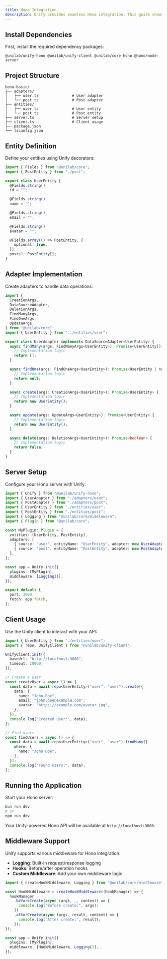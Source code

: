```yaml
---
title: Hono Integration
description: Unify provides seamless Hono integration. This guide shows you how to integrate Unify with Hono for building fast and lightweight web APIs.
---
```


## Install Dependencies

First, install the required dependency packages:

```package-install
@unilab/unify-hono @unilab/unify-client @unilab/core hono @hono/node-server
```

## Project Structure

```
hono-basic/
├── adapters/
│   ├── user.ts               # User adapter
│   └── post.ts               # Post adapter
├── entities/
│   ├── user.ts               # User entity
│   └── post.ts               # Post entity
├── server.ts                 # Server setup
├── client.ts                 # Client usage
├── package.json
└── tsconfig.json
```

## Entity Definition

Define your entities using Unify decorators:

```typescript
import { Fields } from "@unilab/core";
import { PostEntity } from "./post";

export class UserEntity {
  @Fields.string()
  id = "";

  @Fields.string()
  name = "";

  @Fields.string()
  email = "";

  @Fields.string()
  avatar = "";

  @Fields.array(() => PostEntity, {
    optional: true,
  })
  posts?: PostEntity[];
}
```

## Adapter Implementation

Create adapters to handle data operations:

```typescript
import {
  CreationArgs,
  DataSourceAdapter,
  DeletionArgs,
  FindManyArgs,
  FindOneArgs,
  UpdateArgs,
} from "@unilab/core";
import { UserEntity } from "../entities/user";

export class UserAdapter implements DataSourceAdapter<UserEntity> {
  async findMany(args: FindManyArgs<UserEntity>): Promise<UserEntity[]> {
    // Implementation logic
    return [];
  }

  async findOne(args: FindOneArgs<UserEntity>): Promise<UserEntity | null> {
    // Implementation logic
    return null;
  }

  async create(args: CreationArgs<UserEntity>): Promise<UserEntity> {
    // Implementation logic
    return new UserEntity();
  }

  async update(args: UpdateArgs<UserEntity>): Promise<UserEntity> {
    // Implementation logic
    return new UserEntity();
  }

  async delete(args: DeletionArgs<UserEntity>): Promise<boolean> {
    // Implementation logic
    return false;
  }
}
```

## Server Setup

Configure your Hono server with Unify:

```typescript
import { Unify } from "@unilab/unify-hono";
import { UserAdapter } from "./adapters/user";
import { PostAdapter } from "./adapters/post";
import { UserEntity } from "./entities/user";
import { PostEntity } from "./entities/post";
import { Logging } from "@unilab/core/middleware";
import { Plugin } from "@unilab/core";

const MyPlugin: Plugin = {
  entities: [UserEntity, PostEntity],
  adapters: [
    { source: "user", entityName: "UserEntity", adapter: new UserAdapter() },
    { source: "post", entityName: "PostEntity", adapter: new PostAdapter() },
  ],
};

const app = Unify.init({
  plugins: [MyPlugin],
  middleware: [Logging()],
});

export default {
  port: 3000,
  fetch: app.fetch,
};
```

## Client Usage

Use the Unify client to interact with your API:

```typescript
import { UserEntity } from "./entities/user";
import { repo, UnifyClient } from "@unilab/unify-client";

UnifyClient.init({
  baseUrl: "http://localhost:3000",
  timeout: 10000,
});

// Create a user
const createUser = async () => {
  const data = await repo<UserEntity>("user", "user").create({
    data: {
      name: "John Doe",
      email: "john.doe@example.com",
      avatar: "https://example.com/avatar.jpg",
    },
  });
  console.log("Created user:", data);
};

// Find users
const findUsers = async () => {
  const data = await repo<UserEntity>("user", "user").findMany({
    where: {
      name: "John Doe",
    },
  });
  console.log("Found users:", data);
};
```

## Running the Application

Start your Hono server:

```bash
bun run dev
# or
npm run dev
```

Your Unify-powered Hono API will be available at `http://localhost:3000`.

## Middleware Support

Unify supports various middleware for Hono integration:

- **Logging**: Built-in request/response logging
- **Hooks**: Before/after operation hooks
- **Custom Middleware**: Add your own middleware logic

```typescript
import { createHookMiddleware, Logging } from "@unilab/core/middleware";

const HookMiddleware = createHookMiddleware((hookManager) => {
  hookManager
    .beforeCreate(async (args, _, context) => {
      console.log("Before create:", args);
    })
    .afterCreate(async (args, result, context) => {
      console.log("After create:", result);
    });
});

const app = Unify.init({
  plugins: [MyPlugin],
  middleware: [HookMiddleware, Logging()],
});
```
